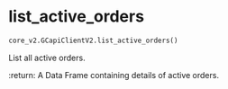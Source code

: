 # list_active_orders { #pygcapi.core_v2.GCapiClientV2.list_active_orders }

```python
core_v2.GCapiClientV2.list_active_orders()
```

List all active orders.

:return: A Data Frame containing details of active orders.
